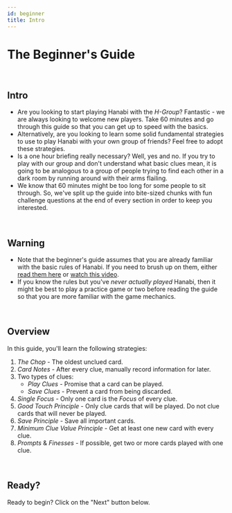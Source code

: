 ```yaml
---
id: beginner
title: Intro
---
```


# The Beginner's Guide

<br />

## Intro

- Are you looking to start playing Hanabi with the _H-Group_? Fantastic - we are always looking to welcome new players. Take 60 minutes and go through this guide so that you can get up to speed with the basics.
- Alternatively, are you looking to learn some solid fundamental strategies to use to play Hanabi with your own group of friends? Feel free to adopt these strategies.
- Is a one hour briefing really necessary? Well, yes and no. If you try to play with our group and don't understand what basic clues mean, it is going to be analogous to a group of people trying to find each other in a dark room by running around with their arms flailing.
- We know that 60 minutes might be too long for some people to sit through. So, we've split up the guide into bite-sized chunks with fun challenge questions at the end of every section in order to keep you interested.

<br />

## Warning

- Note that the beginner's guide assumes that you are already familiar with the basic rules of Hanabi. If you need to brush up on them, either [read them here](https://github.com/hanabi/hanabi.github.io/blob/main/misc/rules.md) or [watch this video](https://www.youtube.com/watch?v=VrFCekQb4nY).
- If you know the rules but you've _never actually played_ Hanabi, then it might be best to play a practice game or two before reading the guide so that you are more familiar with the game mechanics.

<br />

## Overview

In this guide, you'll learn the following strategies:

1. _The Chop_ - The oldest unclued card.
1. _Card Notes_ - After every clue, manually record information for later.
1. Two types of clues:
   - _Play Clues_ - Promise that a card can be played.
   - _Save Clues_ - Prevent a card from being discarded.
1. _Single Focus_ - Only one card is the _Focus_ of every clue.
1. _Good Touch Principle_ - Only clue cards that will be played. Do not clue cards that will never be played.
1. _Save Principle_ - Save all important cards.
1. _Minimum Clue Value Principle_ - Get at least one new card with every clue.
1. _Prompts_ & _Finesses_ - If possible, get two or more cards played with one clue.

<br />

## Ready?

Ready to begin? Click on the "Next" button below.
